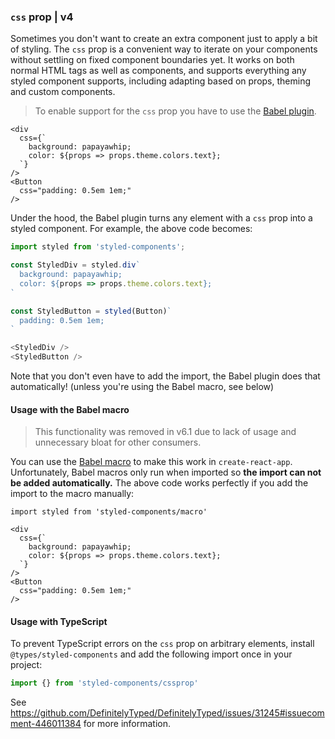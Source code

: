 ### `css` prop | v4

Sometimes you don't want to create an extra component just to apply a bit of styling. The `css` prop is a convenient way to iterate on your components without settling on fixed component boundaries yet. It works on both normal HTML tags as well as components, and supports everything any styled component supports, including adapting based on props, theming and custom components.

> To enable support for the `css` prop you have to use the [Babel plugin](/docs/tooling#babel-plugin).

```tsx
<div
  css={`
    background: papayawhip;
    color: ${props => props.theme.colors.text};
  `}
/>
<Button
  css="padding: 0.5em 1em;"
/>
```

Under the hood, the Babel plugin turns any element with a `css` prop into a styled component. For example, the above code becomes:

```javascript
import styled from 'styled-components';

const StyledDiv = styled.div`
  background: papayawhip;
  color: ${props => props.theme.colors.text};
`

const StyledButton = styled(Button)`
  padding: 0.5em 1em;
`

<StyledDiv />
<StyledButton />
```

Note that you don't even have to add the import, the Babel plugin does that automatically! (unless you're using the Babel macro, see below)

#### Usage with the Babel macro

> This functionality was removed in v6.1 due to lack of usage and unnecessary bloat for other consumers.

You can use the [Babel macro](/docs/tooling#babel-macro) to make this work in `create-react-app`. Unfortunately, Babel macros only run when imported so **the import can not be added automatically.** The above code works perfectly if you add the import to the macro manually:

```tsx
import styled from 'styled-components/macro'

<div
  css={`
    background: papayawhip;
    color: ${props => props.theme.colors.text};
  `}
/>
<Button
  css="padding: 0.5em 1em;"
/>
```

#### Usage with TypeScript

To prevent TypeScript errors on the `css` prop on arbitrary elements, install `@types/styled-components` and add the following import once in your project:

```ts
import {} from 'styled-components/cssprop'
```
See https://github.com/DefinitelyTyped/DefinitelyTyped/issues/31245#issuecomment-446011384 for more information.
